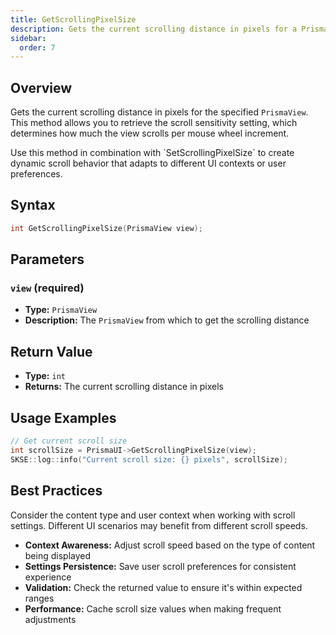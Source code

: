 ```yaml
---
title: GetScrollingPixelSize
description: Gets the current scrolling distance in pixels for a PrismaView
sidebar:
  order: 7
---
```



## Overview

Gets the current scrolling distance in pixels for the specified `PrismaView`. This method allows you to retrieve the scroll sensitivity setting, which determines how much the view scrolls per mouse wheel increment.

<Aside type="tip" title="Scroll Customization">
Use this method in combination with `SetScrollingPixelSize` to create dynamic scroll behavior that adapts to different UI contexts or user preferences.
</Aside>

## Syntax

```cpp
int GetScrollingPixelSize(PrismaView view);
```

## Parameters

### `view` (required)
- **Type:** `PrismaView`
- **Description:** The `PrismaView` from which to get the scrolling distance

## Return Value

- **Type:** `int`
- **Returns:** The current scrolling distance in pixels

## Usage Examples

<Tabs>
<TabItem label="Basic Scroll Size Check">

```cpp
// Get current scroll size
int scrollSize = PrismaUI->GetScrollingPixelSize(view);
SKSE::log::info("Current scroll size: {} pixels", scrollSize);
```

</TabItem>
</Tabs>

## Best Practices

<Aside type="tip" title="User Experience">
Consider the content type and user context when working with scroll settings. Different UI scenarios may benefit from different scroll speeds.
</Aside>

- **Context Awareness:** Adjust scroll speed based on the type of content being displayed
- **Settings Persistence:** Save user scroll preferences for consistent experience
- **Validation:** Check the returned value to ensure it's within expected ranges
- **Performance:** Cache scroll size values when making frequent adjustments
